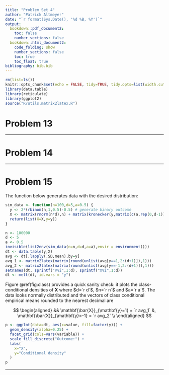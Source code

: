 ```yaml
---
title: "Problem Set 4"
author: "Patrick Altmeyer"
date: "`r format(Sys.Date(), '%d %B, %Y')`"
output: 
  bookdown::pdf_document2:
    toc: false
    number_sections: false
  bookdown::html_document2:
    code_folding: show
    number_sections: false
    toc: true
    toc_float: true
bibliography: bib.bib
---
```


```r
rm(list=ls())
knitr::opts_chunk$set(echo = FALSE, tidy=TRUE, tidy.opts=list(width.cutoff=50), message = FALSE)
library(data.table)
library(reticulate)
library(ggplot2)
source("R/utils.matrix2latex.R")
```

# Problem 13

<hr>

# Problem 14

<hr>

# Problem 15

The function below generates data with the desired distribution:

```r
sim_data <- function(n=100,d=5,a=0.5) {
  y <- 2*(rbinom(n,1,0.5)-0.5) # generate binary outcome
  X <- matrix(rnorm(n*d),n) + matrix(kronecker(y,matrix(c(a,rep(0,d-1)))),n,byrow = T) 
  return(list(X=X,y=y))
}
```

```r
n <- 100000
d <- 5
a <- 0.5
invisible(list2env(sim_data(n=n,d=d,a=a),envir = environment()))
dt <- data.table(y,X)
avg <- dt[,lapply(.SD,mean),by=y]
avg_1 <- matrix2latex(matrix(round(unlist(avg[y==1,2:(d+1)]),1)))
avg_2 <- matrix2latex(matrix(round(unlist(avg[y==-1,2:(d+1)]),1)))
setnames(dt, sprintf("V%i",1:d), sprintf("X%i",1:d))
dt <- melt(dt, id.vars = "y")
```

Figure \@ref(fig:class) provides a quick sanity check: it plots the class-conditional densities of $\mathbf{X}$ where $d=`r d`$, $n=`r n`$ and $a=`r a`$. The data looks normally distributed and the vectors of class conditional empirical means rounded to the nearest decimal are

$$
\begin{aligned}
&& \mathbf{\bar{X}}_{\mathbf{y}=1} = `r avg_1` &, \mathbf{\bar{X}}_{\mathbf{y}=-1} = `r avg_2` \\
\end{aligned}
$$


```r
p <- ggplot(data=dt, aes(x=value, fill=factor(y))) +
  geom_density(alpha=0.25) +
  facet_grid(cols=vars(variable)) +
  scale_fill_discrete("Outcome:") +
  labs(
    x="X",
    y="Conditional density"
  )
p
```



<hr>
